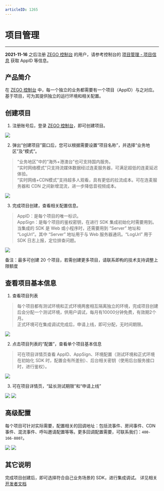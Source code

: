 ```yaml
---
articleID: 1265
---
```

# 项目管理
- - -

<Warning title="注意">



**2021-11-16** 之后注册 [ZEGO 控制台](https://console.zego.im) 的用户，请参考控制台的 [项目管理 - 项目信息](12107) 获取 AppID 等信息。


</Warning>



## 产品简介

在 [ZEGO 控制台](https://console.zego.im) 中，每一个独立的业务都需要有一个项目（AppID）与之对应。基于项目，可为其提供独立的运行环境和相关配置。

## 创建项目

1. 注册账号后，登录 [ZEGO 控制台](https://console.zego.im)，即可创建项目。

<Frame width="512" height="auto" caption=""><img src="https://storage.zego.im/sdk-doc/Pics/Consle/consle_overview.png" /></Frame>

2. 弹出“创建项目”窗口后，您可以根据需要设置“项目名称”，并选择“业务地区”及“模式”。
> “业务地区”中的“海外+港澳台”也可支持国内服务。<br />
> “实时网络模式”只支持流媒体数据经过连麦服务器，可满足超低的连麦延迟体验。<br />
> “实时网络+CDN模式”支持超多人观看，具有更低的拉流成本。可在连麦服务器和 CDN 之间新增混流，进一步降低音视频成本。

<Frame width="512" height="auto" caption=""><img src="https://storage.zego.im/sdk-doc/Pics/Consle/create_project.png" /></Frame>

3. 完成项目创建，查看相关配置信息。
> AppID：是每个项目的唯一标识。<br />
> AppSign：是每个项目的鉴权密钥，在进行 SDK 集成初始化时需要用到。<br />
> 当集成的 SDK 是 Web 或小程序时，还需要用到 “Server” 地址和 “LogUrl”。其中 “Server” 地址用于与 Web 服务器通讯。“LogUrl” 用于 SDK 日志上报，定位排查问题。

<Frame width="512" height="auto" caption=""><img src="https://storage.zego.im/sdk-doc/Pics/Consle/create_project_success.png" /></Frame>

备注：最多可创建 20 个项目，若需创建更多项目，请联系即构的技术支持调整上限额度

## 查看项目基本信息

1. 查看项目列表
> 每个项目都有测试环境和正式环境两套相互隔离独立的环境，完成项目创建后会分配一个测试环境，供用户调试，每月有10000分钟免费，有效期2个月。<br />
> 正式环境可在集成调试完成后，申请上线，即可分配，无时间期限。

<Frame width="512" height="auto" caption=""><img src="https://storage.zego.im/sdk-doc/Pics/Consle/consle_overview_project.png" /></Frame>

2. 点击项目列表的“配置”，查看单个项目基本信息
> 可在项目详情页查看 AppID、AppSign、环境配置（测试环境和正式环境在初始化 SDK 时，配置会有所差别）、后台相关密钥（使用后台服务接口时，进行鉴权）。

<Frame width="512" height="auto" caption=""><img src="https://storage.zego.im/sdk-doc/Pics/Consle/config_page.png" /></Frame>

3. 可在项目详情页，“延长测试期限”和“申请上线”

<Frame width="512" height="auto" caption=""><img src="https://storage.zego.im/sdk-doc/Pics/Consle/apply_online_overview.png" /></Frame>

<Frame width="512" height="auto" caption=""><img src="https://storage.zego.im/sdk-doc/Pics/Consle/apply_online.png" /></Frame>

## 高级配置
每个项目可针对实际需要，配置相关的回调地址：包括流事件、房间事件、CDN事件、混流事件、呼叫邀请配置等等。更多回调配置需要，可联系我们：`400-166-8807`。

<Frame width="512" height="auto" caption=""><img src="https://storage.zego.im/sdk-doc/Pics/Consle/194.png" /></Frame>


<Frame width="512" height="auto" caption=""><img src="https://storage.zego.im/sdk-doc/Pics/Consle/10241.png" /></Frame>

## 其它说明
完成项目创建后，即可选择符合自己业务场景的 SDK，进行集成调试。
详见相关 [开发者文档](https://doc-zh.zego.im/)
